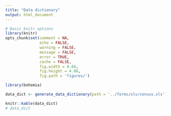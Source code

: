 ```yaml
---
title: "Data dictionary"
output: html_document
---
```



```r
# Basic knitr options
library(knitr)
opts_chunk$set(comment = NA, 
               echo = FALSE, 
               warning = FALSE, 
               message = FALSE, 
               error = TRUE, 
               cache = FALSE,
               fig.width = 8.64,
               fig.height = 4.86,
               fig.path = 'figures/')
```

```r
library(bohemia)
```

```r
data_dict <- generate_data_dictionary(path = '../forms/xls/census.xls')
```

```r
knitr::kable(data_dict)
# data_dict
```
